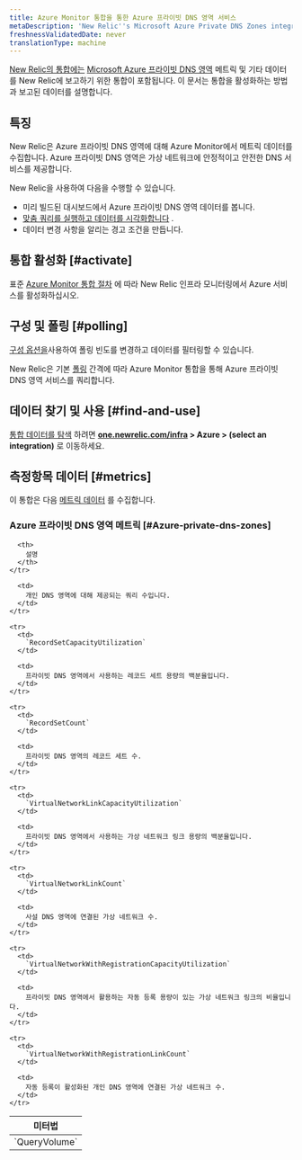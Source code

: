 ```yaml
---
title: Azure Monitor 통합을 통한 Azure 프라이빗 DNS 영역 서비스
metaDescription: 'New Relic''s Microsoft Azure Private DNS Zones integration: what data it reports and how to enable it.'
freshnessValidatedDate: never
translationType: machine
---
```


[New Relic의 통합에는](/docs/infrastructure/integrations-getting-started/getting-started/introduction-infrastructure-integrations) [Microsoft Azure 프라이빗 DNS 영역](https://learn.microsoft.com/en-us/azure/dns/private-dns-privatednszone/) 메트릭 및 기타 데이터를 New Relic에 보고하기 위한 통합이 포함됩니다. 이 문서는 통합을 활성화하는 방법과 보고된 데이터를 설명합니다.

## 특징

New Relic은 Azure 프라이빗 DNS 영역에 대해 Azure Monitor에서 메트릭 데이터를 수집합니다. Azure 프라이빗 DNS 영역은 가상 네트워크에 안정적이고 안전한 DNS 서비스를 제공합니다.

New Relic을 사용하여 다음을 수행할 수 있습니다.

* 미리 빌드된 대시보드에서 Azure 프라이빗 DNS 영역 데이터를 봅니다.
* [맞춤 쿼리를 실행하고 데이터를 시각화합니다](/docs/infrastructure/integrations-getting-started/getting-started/use-integration-data-new-relic-insights) .
* 데이터 변경 사항을 알리는 경고 조건을 만듭니다.

## 통합 활성화 [#activate]

표준 [Azure Monitor 통합 절차](/docs/infrastructure/microsoft-azure-integrations/azure-integrations-list/azure-monitor) 에 따라 New Relic 인프라 모니터링에서 Azure 서비스를 활성화하십시오.

## 구성 및 폴링 [#polling]

[구성 옵션을](/docs/infrastructure/microsoft-azure-integrations/azure-integrations-list/azure-monitor/#settings)사용하여 폴링 빈도를 변경하고 데이터를 필터링할 수 있습니다.

New Relic은 기본 [폴링](/docs/infrastructure/microsoft-azure-integrations/azure-integrations-list/azure-monitor/#settings) 간격에 따라 Azure Monitor 통합을 통해 Azure 프라이빗 DNS 영역 서비스를 쿼리합니다.

## 데이터 찾기 및 사용 [#find-and-use]

[통합 데이터를 탐색](/docs/infrastructure/integrations/find-use-infrastructure-integration-data) 하려면 <DNT>**[one.newrelic.com/infra](https://one.newrelic.com/infra) > Azure > (select an integration)**</DNT> 로 이동하세요.

## 측정항목 데이터 [#metrics]

이 통합은 다음 [메트릭 데이터](/docs/infrastructure/integrations-getting-started/getting-started/understand-integration-data-data-types#metric) 를 수집합니다.

### Azure 프라이빗 DNS 영역 메트릭 [#Azure-private-dns-zones]

<table>
  <thead>
    <tr>
      <th style={{ width: "300px" }}>
        미터법
      </th>

      <th>
        설명
      </th>
    </tr>
  </thead>

  <tbody>
    <tr>
      <td>
        `QueryVolume`
      </td>

      <td>
        개인 DNS 영역에 대해 제공되는 쿼리 수입니다.
      </td>
    </tr>

    <tr>
      <td>
        `RecordSetCapacityUtilization`
      </td>

      <td>
        프라이빗 DNS 영역에서 사용하는 레코드 세트 용량의 백분율입니다.
      </td>
    </tr>

    <tr>
      <td>
        `RecordSetCount`
      </td>

      <td>
        프라이빗 DNS 영역의 레코드 세트 수.
      </td>
    </tr>

    <tr>
      <td>
        `VirtualNetworkLinkCapacityUtilization`
      </td>

      <td>
        프라이빗 DNS 영역에서 사용하는 가상 네트워크 링크 용량의 백분율입니다.
      </td>
    </tr>

    <tr>
      <td>
        `VirtualNetworkLinkCount`
      </td>

      <td>
        사설 DNS 영역에 연결된 가상 네트워크 수.
      </td>
    </tr>

    <tr>
      <td>
        `VirtualNetworkWithRegistrationCapacityUtilization`
      </td>

      <td>
        프라이빗 DNS 영역에서 활용하는 자동 등록 용량이 있는 가상 네트워크 링크의 비율입니다.
      </td>
    </tr>

    <tr>
      <td>
        `VirtualNetworkWithRegistrationLinkCount`
      </td>

      <td>
        자동 등록이 활성화된 개인 DNS 영역에 연결된 가상 네트워크 수.
      </td>
    </tr>
  </tbody>
</table>